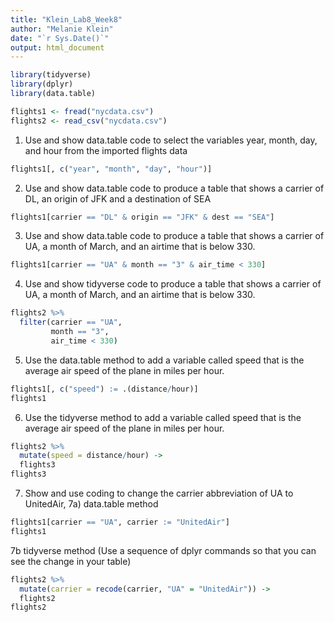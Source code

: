 ```yaml
---
title: "Klein_Lab8_Week8"
author: "Melanie Klein"
date: "`r Sys.Date()`"
output: html_document
---
```


```r
library(tidyverse)
library(dplyr)  
library(data.table)
```

```r
flights1 <- fread("nycdata.csv")  
flights2 <- read_csv("nycdata.csv")
```

1) Use and show data.table code to select the variables year, month, day, and hour from the imported flights data
```r
flights1[, c("year", "month", "day", "hour")]
```

2) Use and show data.table code to produce a table that shows a carrier of DL, an origin of JFK and a destination of SEA
```r
flights1[carrier == "DL" & origin == "JFK" & dest == "SEA"]
```

3) Use and show data.table code to produce a table that shows a carrier of UA, a month of March, and an airtime that is below 330.
```r
flights1[carrier == "UA" & month == "3" & air_time < 330]
```

4) Use and show tidyverse code to produce a table that shows a carrier of UA, a month of March, and an airtime that is below 330.  
```r
flights2 %>%
  filter(carrier == "UA",
         month == "3",
         air_time < 330)
```

5) Use the data.table method to add a variable called speed that is the average air speed of the plane in miles per hour.
```r
flights1[, c("speed") := .(distance/hour)]
flights1
```

6) Use the tidyverse method to add a variable called speed that is the average air speed of the plane in miles per hour.
```r
flights2 %>%
  mutate(speed = distance/hour) ->
  flights3
flights3
```

7) Show and use coding to change the carrier abbreviation of UA to UnitedAir,
7a) data.table method
```r
flights1[carrier == "UA", carrier := "UnitedAir"]
flights1
```
7b tidyverse method  (Use a sequence of dplyr commands so that you can see the change in your table)
```r
flights2 %>%
  mutate(carrier = recode(carrier, "UA" = "UnitedAir")) ->
  flights2
flights2
```


